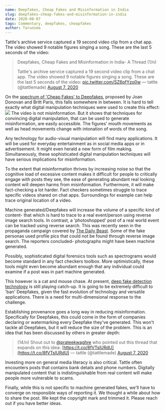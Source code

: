 ```yaml
---
name: Deepfakes, Cheap Fakes and Misinformation in India
slug: deepfakes-cheap-fakes-and-misinformation-in-india
date: 2020-08-07
tags: Commentary, deepfakes, cheapfakes
author: Tarunima
---
```


Tattle's archive service captured a 19 second video clip from a chat app. The video showed 9 notable figures singing a song. These are the last 5 seconds of the video:

> Deepfakes, Cheap Fakes and Misinformation in India- A Thread (1/n)
> 
> Tattle&#39;s archive service captured a 19 second video clip from a chat app. The video showed 9 notable figures singing a song. These are the last 5 seconds of the video: [pic.twitter.com/SZ6pfYzo0w](https://t.co/SZ6pfYzo0w)
> &mdash; tattle (@tattlemade) [August 7, 2020](https://twitter.com/tattlemade/status/1291744030586355712?ref_src=twsrc%5Etfw)

On the [spectrum of 'Cheap Fakes' to Deepfakes](https://t.co/vnL3RwdoCL?amp=1), proposed by Joan Donovan and Britt Paris, this falls somewhere in between. It is hard to tell exactly what digital manipulation techniques were used to create this effect:
![](/content/images/2020/10/Ee0zo9MUYAAySjq.png)
The video is not misinformation. But it shows that techniques for convincing digital manipulation, that can be used to generate misinformation, are easily accessible. The figures' mouth movements as well as head movements change with intonation of words of the song.

Any technology for audio-visual manipulation will find many applications. It will be used for everyday entertainment as in social media apps or in advertisement. It might even herald a new form of film making. Simultaneously, these sophisticated digital manipulation techniques will have serious implications for misinformation.

To the extent that misinformation thrives by increasing noise so that the cognitive load of excessive content makes it difficult for people to critically engage with posts they see, the ease of generating abundant real looking content will deepen harms from misinformation. Furthermore, it will make fact-checking a lot harder. Fact checkers sometimes struggle to trace specific videos shared on chat apps. Surroundings for example can help trace original location of a video.

Machine generated/Deepfakes will increase the volume of a specific kind of content- that which is hard to trace to a real event/person using reverse image search tools. In contrast, a 'photoshopped' post of a real world event can be tracked using reverse search. This was recently seen in the propaganda campaign covered by [The Daily Beast](https://t.co/9DQ86uhyQQ?amp=1). Some of the fake personas used profile pics that could not be found through reverse image search. The reporters concluded- photographs might have been machine generated.

Possibly, sophisticated digital forensics tools such as spectrograms would become standard in any fact checkers toolbox. More optimistically, these tools might even become abundant enough that any individual could examine if a post was in part machine generated.

This however is a cat and mouse chase. At present, [deep fake detection technology](https://t.co/uc0wJt0rhH?amp=1) is still playing catch-up. It is going to be extremely difficult to 'ban' Deepfakes, given the fast evolution of technology and versatile applications. There is a need for multi-dimensional response to the challenge. 

Establishing provenance goes a long way in reducing misinformation. Specifically for Deepfakes, this could come in the form of companies declaring or watermarking every Deepfake they've generated. This won't tackle all Deepfakes, but it will reduce the size of the problem. This is an idea that has been discussed by others in greater depth:

> (14/n) Shout out to [@prateekwaghre](https://twitter.com/prateekwaghre?ref_src=twsrc%5Etfw)  who pointed out this thread that expands on this idea: [https://t.co/8fVTslURdU](https://t.co/8fVTslURdU)
> &mdash; tattle (@tattlemade) [August 7, 2020](https://twitter.com/tattlemade/status/1291754916642295809?ref_src=twsrc%5Etfw)

Investing more on general media literacy is also critical. Tattle often encounters posts that contains bank details and phone numbers. Digitally manipulated content that is indistinguishable from real content will make people more vulnerable to scams.

Finally, while this is not specific to machine generated fakes, we'll have to converge on responsible ways of reporting it. We thought a while about how to share the post. We kept the copyright mark and trimmed it. Please reach out if you have better ideas.
